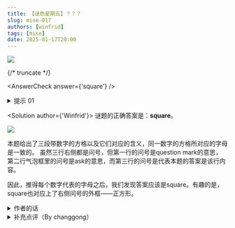 ```yaml
---
title: 【谜色星期五】？？？
slug: mise-017
authors: [winfrid]
tags: [mise]
date: 2025-01-17T20:00
---
```


![](./mise-017.assets/mise-017.webp)

{/* truncate */}

<AnswerCheck answer={'square'} />

<details>
    <summary>提示 01</summary>

    第一个图案中，1至12每个格子是一个字母，对应的词组是“问号”。
</details>

<Solution author={'Winfrid'}>
谜题的正确答案是：**square**。

![](./mise-017.assets/mise-017-sol.webp)

本题给出了三段带数字的方格以及它们对应的含义，同一数字的方格所对应的字母是一致的。
虽然三行右侧都是问号，但第一行的问号是question mark的意思，第二行气泡框里的问号是ask的意思，而第三行的问号是代表本题的答案是该行内容。

因此，推得每个数字代表的字母之后，我们发现答案应该是square。有趣的是，square也对应上了右侧问号的外框——正方形。
</Solution>

<details>
    <summary>作者的话</summary>

    其实本期最后产生了四个有微弱差别的稿件。在询问了五月以及谜协staff的意见后，最后现在的这一版以绝对优势在投票中胜出。

    <center>
        ![](./mise-017.assets/mise-017-sol-1.webp)
    </center>

    四个稿件如上所示，其中第一行两题的标题为《解构主义》，第二行两题的标题为《？？？》。不知道大家喜欢哪个版本呢？
</details>

<details>
    <summary>补充点评（By changgong）</summary>

    看过好几个版本的题干，认为本题的入手点还是在于第一幅图片代表的含义，剩余部分为对于解答的验证，
    作为一道图片形式的谜题，第一个问号图片所可能代表的歧义又少之又少，
    一旦意识到所指的含义就是问号本身，那么问题便迎刃而解，这个过程是相当有趣的。
    如果先确定第二个图片，利用nutri也可以找出第一个图片所指的英文。
    本题的趣味也在于每个图片中的问号含义不尽相同，希望大家可以从找寻符号的不同所指中获得快乐。
</details>
